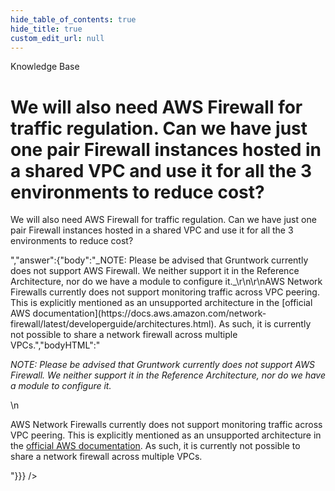 ```yaml
---
hide_table_of_contents: true
hide_title: true
custom_edit_url: null
---
```



<CenterLayout>
<span class="title">Knowledge Base</span>
<h1>We will also need AWS Firewall for traffic regulation. Can we have just one pair Firewall instances hosted in a shared VPC and use it for all the 3 environments to reduce cost?</h1>
<GitHub json={{"id":"D_kwDOF8slf84AOoC0","number":150,"author":{"login":"marijakstrazdas"},"title":"We will also need AWS Firewall for traffic regulation. Can we have just one pair Firewall instances hosted in a shared VPC and use it for all the 3 environments to reduce cost?","body":"We will also need AWS Firewall for traffic regulation. Can we have just one pair Firewall instances hosted in a shared VPC and use it for all the 3 environments to reduce cost?","bodyHTML":"<p dir=\"auto\">We will also need AWS Firewall for traffic regulation. Can we have just one pair Firewall instances hosted in a shared VPC and use it for all the 3 environments to reduce cost?</p>","answer":{"body":"_NOTE: Please be advised that Gruntwork currently does not support AWS Firewall. We neither support it in the Reference Architecture, nor do we have a module to configure it._\r\n\r\nAWS Network Firewalls currently does not support monitoring traffic across VPC peering. This is explicitly mentioned as an unsupported architecture in the [official AWS documentation](https://docs.aws.amazon.com/network-firewall/latest/developerguide/architectures.html). As such, it is currently not possible to share a network firewall across multiple VPCs.","bodyHTML":"<p dir=\"auto\"><em>NOTE: Please be advised that Gruntwork currently does not support AWS Firewall. We neither support it in the Reference Architecture, nor do we have a module to configure it.</em></p>\n<p dir=\"auto\">AWS Network Firewalls currently does not support monitoring traffic across VPC peering. This is explicitly mentioned as an unsupported architecture in the <a href=\"https://docs.aws.amazon.com/network-firewall/latest/developerguide/architectures.html\" rel=\"nofollow\">official AWS documentation</a>. As such, it is currently not possible to share a network firewall across multiple VPCs.</p>"}}} />

</CenterLayout>
  

<!-- ##DOCS-SOURCER-START
{
  "sourcePlugin": "github-discussions",
  "hash": "a83c74cd0a1be0fccdf87d9f41ee6adc"
}
##DOCS-SOURCER-END -->
